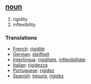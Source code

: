 == [[noun]] == 
# rigidity
# inflexibility

=== Translations === 
*[[French]]: [[rigidité]] 
*[[German]]: [[steifheit]] 
*[[Interlingua]]: [[rigiditate]], [[inflexibilitate]] 
*[[Italian]]: [[rigidezza]] 
*[[Portuguese]]: [[rigidez]] 
*[[Spanish]]: [[tiesura]], [[rigidez]]